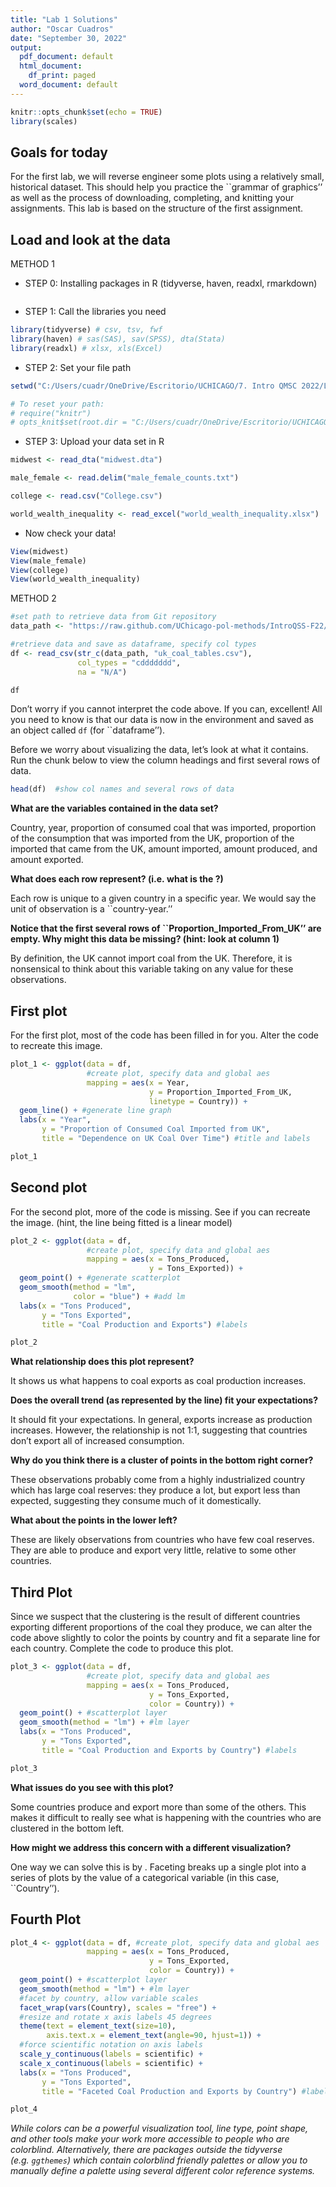 ---
title: "Lab 1 Solutions"
author: "Oscar Cuadros"
date: "September 30, 2022"
output:
  pdf_document: default
  html_document:
    df_print: paged
  word_document: default
---

```{r setup, include=FALSE}
knitr::opts_chunk$set(echo = TRUE)
library(scales)
```


## Goals for today

For the first lab, we will reverse engineer some plots using a relatively small, historical dataset. This should help you practice the ``grammar of graphics'' as well as the process of downloading, completing, and knitting your assignments. This lab is based on the structure of the first assignment. 

## Load and look at the data

METHOD 1

+ STEP 0: Installing packages in R (tidyverse, haven, readxl, rmarkdown)

```{r}

```


+ STEP 1: Call the libraries you need

```{r, message=FALSE, warning=FALSE}
library(tidyverse) # csv, tsv, fwf
library(haven) # sas(SAS), sav(SPSS), dta(Stata)
library(readxl) # xlsx, xls(Excel)
```

+ STEP 2: Set your file path

```{r, message = FALSE,  echo=TRUE}
setwd("C:/Users/cuadr/OneDrive/Escritorio/UCHICAGO/7. Intro QMSC 2022/Lab/2022/1")

# To reset your path:
# require("knitr")
# opts_knit$set(root.dir = "C:/Users/cuadr/OneDrive/Escritorio/UCHICAGO/7. Intro QMSC 2022/Lab/2022/1")
```


+ STEP 3: Upload your data set in R

```{r, message = FALSE}
midwest <- read_dta("midwest.dta")

male_female <- read.delim("male_female_counts.txt")

college <- read.csv("College.csv")

world_wealth_inequality <- read_excel("world_wealth_inequality.xlsx")
````

+ Now check your data!

```{r}
View(midwest)
View(male_female)
View(college)
View(world_wealth_inequality)
```

METHOD 2

```{r, message = FALSE, echo = FALSE}
#set path to retrieve data from Git repository
data_path <- "https://raw.github.com/UChicago-pol-methods/IntroQSS-F22/main/data/"  
```


```{r, message = FALSE, echo = FALSE}
#retrieve data and save as dataframe, specify col types
df <- read_csv(str_c(data_path, "uk_coal_tables.csv"), 
               col_types = "cddddddd", 
               na = "N/A") 

df
```

Don't worry if you cannot interpret the code above. If you can, excellent! All you need to know is that our data is now in the environment and saved as an object called ``df`` (for ``dataframe'').

Before we worry about visualizing the data, let's look at what it contains. Run the chunk below to view the column headings and first several rows of data. 

```{r, message = FALSE}
head(df)  #show col names and several rows of data
```

**What are the variables contained in the data set?**

Country, year, proportion of consumed coal that was imported, proportion of the consumption that was imported from the UK, proportion of the imported that came from the UK, amount imported, amount produced, and amount exported.

**What does each row represent? (i.e. what is the \textit{unit of observation}?)**

Each row is unique to a given country in a specific year. We would say the unit of observation is a ``country-year.'' 

**Notice that the first several rows of ``Proportion_Imported_From_UK'' are empty. Why might this data be missing? (hint: look at column 1) **

By definition, the UK cannot import coal from the UK. Therefore, it is nonsensical to think about this variable taking on any value for these observations. 


## First plot

For the first plot, most of the code has been filled in for you. Alter the code to recreate this image.

```{r, message = FALSE}
plot_1 <- ggplot(data = df, 
                 #create plot, specify data and global aes
                 mapping = aes(x = Year, 
                               y = Proportion_Imported_From_UK, 
                               linetype = Country)) + 
  geom_line() + #generate line graph
  labs(x = "Year", 
       y = "Proportion of Consumed Coal Imported from UK", 
       title = "Dependence on UK Coal Over Time") #title and labels

plot_1
```


## Second plot

For the second plot, more of the code is missing. See if you can recreate the image. (hint, the line being fitted is a linear model)

```{r, message = FALSE}
plot_2 <- ggplot(data = df, 
                 #create plot, specify data and global aes
                 mapping = aes(x = Tons_Produced, 
                               y = Tons_Exported)) + 
  geom_point() + #generate scatterplot
  geom_smooth(method = "lm", 
              color = "blue") + #add lm
  labs(x = "Tons Produced", 
       y = "Tons Exported", 
       title = "Coal Production and Exports") #labels

plot_2
```

**What relationship does this plot represent?**

It shows us what happens to coal exports as coal production increases.

**Does the overall trend (as represented by the line) fit your expectations?**

It should fit your expectations. In general, exports increase as production increases. However, the relationship is not 1:1, suggesting that countries don't export all of increased consumption.

**Why do you think there is a cluster of points in the bottom right corner?**

These observations probably come from a highly industrialized country which has large coal reserves: they produce a lot, but export less than expected, suggesting they consume much of it domestically.  

**What about the points in the lower left?**

These are likely observations from countries who have few coal reserves. They are able to produce and export very little, relative to some other countries.

## Third Plot

Since we suspect that the clustering is the result of different countries exporting different proportions of the coal they produce, we can alter the code above slightly to color the points by country and fit a separate line for each country. Complete the code to produce this plot.

```{r, message = FALSE}
plot_3 <- ggplot(data = df, 
                 #create plot, specify data and global aes
                 mapping = aes(x = Tons_Produced, 
                               y = Tons_Exported, 
                               color = Country)) + 
  geom_point() + #scatterplot layer
  geom_smooth(method = "lm") + #lm layer
  labs(x = "Tons Produced", 
       y = "Tons Exported", 
       title = "Coal Production and Exports by Country") #labels

plot_3
```

**What issues do you see with this plot?**

Some countries produce and export \textbf{A LOT} more than some of the others. This makes it difficult to really see what is happening with the countries who are clustered in the bottom left. 

**How might we address this concern with a different visualization?**

One way we can solve this is by \textit{faceting}. Faceting breaks up a single plot into a series of plots by the value of a categorical variable (in this case, ``Country''). 

## Fourth Plot

```{r, message = FALSE}
plot_4 <- ggplot(data = df, #create plot, specify data and global aes
                 mapping = aes(x = Tons_Produced, 
                               y = Tons_Exported, 
                               color = Country)) + 
  geom_point() + #scatterplot layer
  geom_smooth(method = "lm") + #lm layer
  #facet by country, allow variable scales
  facet_wrap(vars(Country), scales = "free") + 
  #resize and rotate x axis labels 45 degrees 
  theme(text = element_text(size=10),
        axis.text.x = element_text(angle=90, hjust=1)) +
  #force scientific notation on axis labels
  scale_y_continuous(labels = scientific) +
  scale_x_continuous(labels = scientific) +
  labs(x = "Tons Produced", 
       y = "Tons Exported", 
       title = "Faceted Coal Production and Exports by Country") #labels

plot_4


```

*While colors can be a powerful visualization tool, line type, point shape, and other tools make your work more accessible to people who are colorblind. Alternatively, there are packages outside the tidyverse (e.g. ``ggthemes``) which contain colorblind friendly palettes or allow you to manually define a palette using several different color reference systems.*
